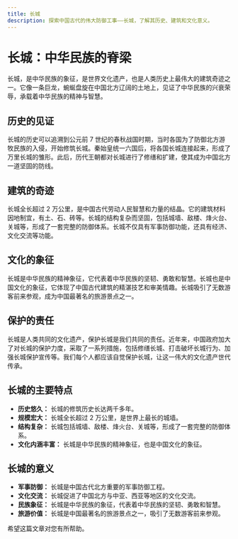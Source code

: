 ```yaml
---
title: 长城
description: 探索中国古代的伟大防御工事——长城，了解其历史、建筑和文化意义。
---
```


# 长城：中华民族的脊梁

长城，是中华民族的象征，是世界文化遗产，也是人类历史上最伟大的建筑奇迹之一。它像一条巨龙，蜿蜒盘旋在中国北方辽阔的土地上，见证了中华民族的兴衰荣辱，承载着中华民族的精神与智慧。

## 历史的见证

长城的历史可以追溯到公元前 7 世纪的春秋战国时期，当时各国为了防御北方游牧民族的入侵，开始修筑长城。秦始皇统一六国后，将各国长城连接起来，形成了万里长城的雏形。此后，历代王朝都对长城进行了修缮和扩建，使其成为中国北方一道坚固的防线。

## 建筑的奇迹

长城全长超过 2 万公里，是中国古代劳动人民智慧和力量的结晶。它的建筑材料因地制宜，有土、石、砖等。长城的结构复杂而坚固，包括城墙、敌楼、烽火台、关城等，形成了一套完整的防御体系。长城不仅具有军事防御功能，还具有经济、文化交流等功能。

## 文化的象征

长城是中华民族的精神象征，它代表着中华民族的坚韧、勇敢和智慧。长城也是中国文化的象征，它体现了中国古代建筑的精湛技艺和审美情趣。长城吸引了无数游客前来参观，成为中国最著名的旅游景点之一。

## 保护的责任

长城是人类共同的文化遗产，保护长城是我们共同的责任。近年来，中国政府加大了对长城的保护力度，采取了一系列措施，包括修缮长城、打击破坏长城行为、加强长城保护宣传等。我们每个人都应该自觉保护长城，让这一伟大的文化遗产世代传承。

## 长城的主要特点

- **历史悠久：** 长城的修筑历史长达两千多年。
- **规模宏大：** 长城全长超过 2 万公里，是世界上最长的城墙。
- **结构复杂：** 长城包括城墙、敌楼、烽火台、关城等，形成了一套完整的防御体系。
- **文化内涵丰富：** 长城是中华民族的精神象征，也是中国文化的象征。

## 长城的意义

- **军事防御：** 长城是中国古代北方重要的军事防御工程。
- **文化交流：** 长城促进了中国北方与中亚、西亚等地区的文化交流。
- **民族象征：** 长城是中华民族的象征，代表着中华民族的坚韧、勇敢和智慧。
- **旅游价值：** 长城是中国最著名的旅游景点之一，吸引了无数游客前来参观。

希望这篇文章对您有所帮助。
